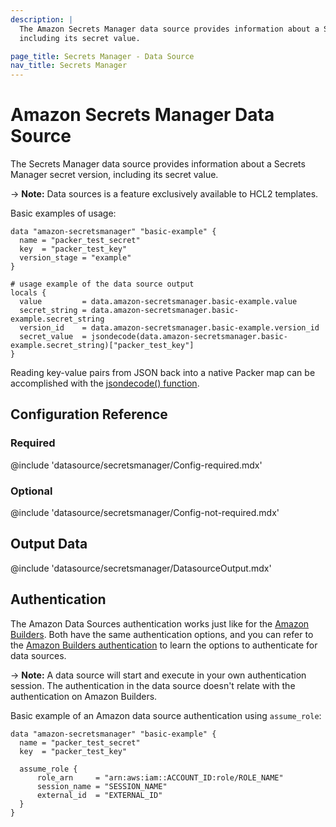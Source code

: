 ```yaml
---
description: |
  The Amazon Secrets Manager data source provides information about a Secrets Manager secret version,
  including its secret value.

page_title: Secrets Manager - Data Source
nav_title: Secrets Manager
---
```


# Amazon Secrets Manager Data Source

The Secrets Manager data source provides information about a Secrets Manager secret version,
including its secret value.

-> **Note:** Data sources is a feature exclusively available to HCL2 templates.

Basic examples of usage:

```hcl
data "amazon-secretsmanager" "basic-example" {
  name = "packer_test_secret"
  key  = "packer_test_key"
  version_stage = "example"
}

# usage example of the data source output
locals {
  value         = data.amazon-secretsmanager.basic-example.value
  secret_string = data.amazon-secretsmanager.basic-example.secret_string
  version_id    = data.amazon-secretsmanager.basic-example.version_id
  secret_value  = jsondecode(data.amazon-secretsmanager.basic-example.secret_string)["packer_test_key"]
}
```

Reading key-value pairs from JSON back into a native Packer map can be accomplished
with the [jsondecode() function](/packer/docs/templates/hcl_templates/functions/encoding/jsondecode).

## Configuration Reference

### Required

@include 'datasource/secretsmanager/Config-required.mdx'

### Optional

@include 'datasource/secretsmanager/Config-not-required.mdx'

## Output Data

@include 'datasource/secretsmanager/DatasourceOutput.mdx'

## Authentication

The Amazon Data Sources authentication works just like for the [Amazon Builders](/packer/plugins/builders/amazon). Both
have the same authentication options, and you can refer to the [Amazon Builders authentication](/packer/plugins/builders/amazon#authentication)
to learn the options to authenticate for data sources.

-> **Note:** A data source will start and execute in your own authentication session. The authentication in the data source
doesn't relate with the authentication on Amazon Builders.

Basic example of an Amazon data source authentication using `assume_role`:

```hcl
data "amazon-secretsmanager" "basic-example" {
  name = "packer_test_secret"
  key  = "packer_test_key"

  assume_role {
      role_arn     = "arn:aws:iam::ACCOUNT_ID:role/ROLE_NAME"
      session_name = "SESSION_NAME"
      external_id  = "EXTERNAL_ID"
  }
}
```
